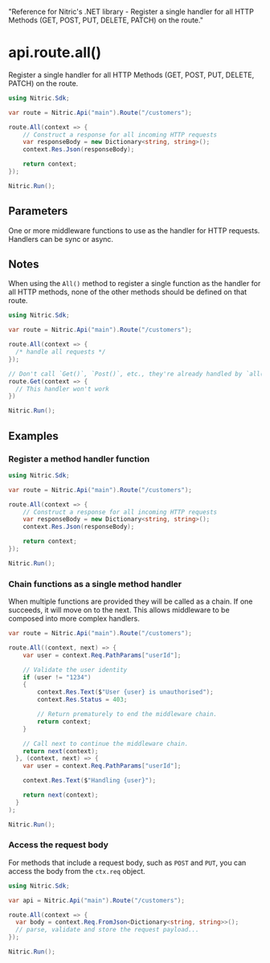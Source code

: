   "Reference for Nitric's .NET library - Register a single handler for all HTTP Methods (GET, POST, PUT, DELETE, PATCH) on the route."

# api.route.all()

Register a single handler for all HTTP Methods (GET, POST, PUT, DELETE, PATCH) on the route.

```csharp
using Nitric.Sdk;

var route = Nitric.Api("main").Route("/customers");

route.All(context => {
    // Construct a response for all incoming HTTP requests
    var responseBody = new Dictionary<string, string>();
    context.Res.Json(responseBody);

    return context;
});

Nitric.Run();
```

## Parameters

<Properties>
  <Property
    name="...middleware"
    type="Middleware&lt;HttpContext&gt; or Func&lt;HttpContext, HttpContext&gt;"
    required
  >
    One or more middleware functions to use as the handler for HTTP requests.
    Handlers can be sync or async.
  </Property>
</Properties>

## Notes

When using the `All()` method to register a single function as the handler for all HTTP methods, none of the other methods should be defined on that route.

```csharp
using Nitric.Sdk;

var route = Nitric.Api("main").Route("/customers");

route.All(context => {
  /* handle all requests */
});

// Don't call `Get()`, `Post()`, etc., they're already handled by `all()`
route.Get(context => {
  // This handler won't work
})

Nitric.Run();
```

## Examples

### Register a method handler function

```csharp
using Nitric.Sdk;

var route = Nitric.Api("main").Route("/customers");

route.All(context => {
    // Construct a response for all incoming HTTP requests
    var responseBody = new Dictionary<string, string>();
    context.Res.Json(responseBody);

    return context;
});

Nitric.Run();
```

### Chain functions as a single method handler

When multiple functions are provided they will be called as a chain. If one succeeds, it will move on to the next. This allows middleware to be composed into more complex handlers.

```csharp
var route = Nitric.Api("main").Route("/customers");

route.All((context, next) => {
    var user = context.Req.PathParams["userId"];

    // Validate the user identity
    if (user != "1234")
    {
        context.Res.Text($"User {user} is unauthorised");
        context.Res.Status = 403;

        // Return prematurely to end the middleware chain.
        return context;
    }

    // Call next to continue the middleware chain.
    return next(context);
  }, (context, next) => {
    var user = context.Req.PathParams["userId"];

    context.Res.Text($"Handling {user}");

    return next(context);
  }
);

Nitric.Run();
```

### Access the request body

For methods that include a request body, such as `POST` and `PUT`, you can access the body from the `ctx.req` object.

```csharp
using Nitric.Sdk;

var api = Nitric.Api("main").Route("/customers");

route.All(context => {
  var body = context.Req.FromJson<Dictionary<string, string>>();
  // parse, validate and store the request payload...
});

Nitric.Run();
```
